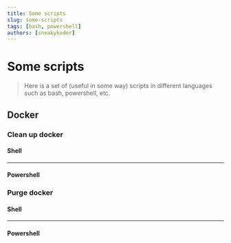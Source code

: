 ```yaml
---
title: Some scripts
slug: some-scripts
tags: [bash, powershell]
authors: [sneakykoder]
---
```

# Some scripts
> Here is a set of (useful in some way) scripts in different languages such as bash, powershell, etc.

## Docker

### Clean up docker
#### Shell
<CodeFilePreview url='https://raw.githubusercontent.com/sneakykoder/scripts-labs/master/docker_clean_up.sh' urlDescription="Download" lang="shell" />

---
#### Powershell
<CodeFilePreview url='https://raw.githubusercontent.com/sneakykoder/scripts-labs/master/docker_clean_up.ps1' urlDescription="Download" lang="shell" />

### Purge docker
#### Shell
<CodeFilePreview url='https://raw.githubusercontent.com/sneakykoder/scripts-labs/master/docker_purge_all.sh' urlDescription="Download" lang="shell" />

---
#### Powershell
<CodeFilePreview url='https://raw.githubusercontent.com/sneakykoder/scripts-labs/master/docker_purge_all.ps1' urlDescription="Download" lang="shell" />
